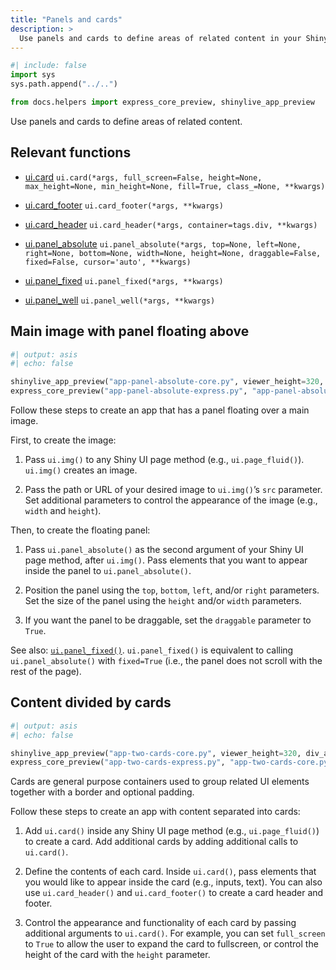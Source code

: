 ```yaml
---
title: "Panels and cards"
description: >
  Use panels and cards to define areas of related content in your Shiny app.
---
```


```python
#| include: false
import sys
sys.path.append("../..")

from docs.helpers import express_core_preview, shinylive_app_preview
```

Use panels and cards to define areas of related content.

## Relevant functions

- [ui.card](https://shiny.posit.co/py/api/ui.card.html)
  `ui.card(*args, full_screen=False, height=None, max_height=None, min_height=None, fill=True, class_=None, **kwargs)`

- [ui.card_footer](https://shiny.posit.co/py/api/ui.card_footer.html)
  `ui.card_footer(*args, **kwargs)`

- [ui.card_header](https://shiny.posit.co/py/api/ui.card_header.html)
  `ui.card_header(*args, container=tags.div, **kwargs)`

- [ui.panel_absolute](https://shiny.posit.co/py/api/ui.panel_absolute.html)
  `ui.panel_absolute(*args, top=None, left=None, right=None, bottom=None, width=None, height=None, draggable=False, fixed=False, cursor='auto', **kwargs)`

- [ui.panel_fixed](https://shiny.posit.co/py/api/ui.panel_fixed.html)
  `ui.panel_fixed(*args, **kwargs)`

- [ui.panel_well](https://shiny.posit.co/py/api/ui.panel_well.html)
  `ui.panel_well(*args, **kwargs)`

:::{.border-bottom .blue .mt-6 .mb-5}
:::

## Main image with panel floating above

:::{.column-screen-inset-right style="max-width:800px;"}
```python
#| output: asis
#| echo: false

shinylive_app_preview("app-panel-absolute-core.py", viewer_height=320, div_attrs=".p-0")
express_core_preview("app-panel-absolute-express.py", "app-panel-absolute-core.py")
```
:::

Follow these steps to create an app that has a panel floating over a main image.

First, to create the image:

  1. Pass `ui.img()` to any Shiny UI page method (e.g., `ui.page_fluid()`). `ui.img()` creates an image.

  2. Pass the path or URL of your desired image to `ui.img()`'s `src` parameter. Set additional parameters to control the appearance of the image (e.g., `width` and `height`).

Then, to create the floating panel:

  1. Pass `ui.panel_absolute()` as the second argument of your Shiny UI page method, after `ui.img()`. Pass elements that you want to appear inside the panel to `ui.panel_absolute()`.

  2. Position the panel using the `top`, `bottom`, `left`, and/or `right` parameters. Set the size of the panel using the `height` and/or `width` parameters.

  3. If you want the panel to be draggable, set the `draggable` parameter to `True`.

See also: [`ui.panel_fixed()`](https://shiny.posit.co/py/api/ui.panel_fixed.html). `ui.panel_fixed()` is equivalent to calling `ui.panel_absolute()` with `fixed=True` (i.e., the panel does not scroll with the rest of the page).

:::{.border-bottom .blue .my-5}
:::

## Content divided by cards

:::{.column-screen-inset-right style="max-width:800px;"}
```python
#| output: asis
#| echo: false

shinylive_app_preview("app-two-cards-core.py", viewer_height=320, div_attrs=".p-0")
express_core_preview("app-two-cards-express.py", "app-two-cards-core.py")
```
:::

Cards are general purpose containers used to group related UI elements together with a border and optional padding.

Follow these steps to create an app with content separated into cards:

  1. Add `ui.card()` inside any Shiny UI page method (e.g., `ui.page_fluid()`) to create a card. Add additional cards by adding additional calls to `ui.card()`.

  2. Define the contents of each card. Inside `ui.card()`, pass elements that you would like to appear inside the card (e.g., inputs, text). You can also use `ui.card_header()` and `ui.card_footer()` to create a card header and footer.

  3. Control the appearance and functionality of each card by passing additional  arguments to `ui.card()`. For example, you can set `full_screen` to `True` to allow the user to expand the card to fullscreen, or control the height of the card with the `height` parameter.
